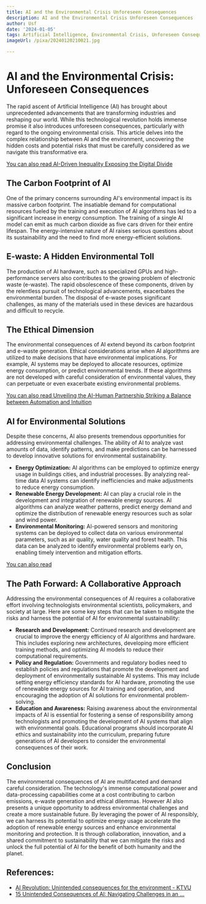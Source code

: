 ```yaml
---
title: AI and the Environmental Crisis Unforeseen Consequences
description: AI and the Environmental Crisis Unforeseen Consequences
author: Usf
date: '2024-01-05'
tags: Artificial Intelligence, Environmental Crisis, Unforeseen Consequences
imageUrl: /pixa/20240120210021.jpg

---
```

# AI  and the Environmental Crisis:  Unforeseen Consequences

The rapid ascent of Artificial Intelligence (AI)  has brought about unprecedented advancements that are transforming industries and reshaping our world. While this technological revolution holds immense promise it also introduces unforeseen consequences, particularly with regard to  the ongoing environmental crisis. This article delves into the complex relationship between AI and the environment, uncovering the hidden costs and potential risks that must be carefully considered as we navigate  this transformative era.

[You can also  read AI-Driven  Inequality Exposing the Digital Divide](AI-Driven%20Inequality%20Exposing%20the%20Digital%20Divide)


## The Carbon Footprint  of AI

One of the primary concerns surrounding AI's environmental impact is its massive carbon footprint. The insatiable demand for computational resources fueled by the  training and execution  of AI algorithms has led to a significant increase in energy consumption. The training of a single AI model can emit as much carbon dioxide as five  cars driven for their entire lifespan. The energy-intensive  nature of AI raises serious questions about its sustainability and  the need to find  more energy-efficient solutions.

## E-waste: A Hidden Environmental Toll

The  production of AI  hardware, such  as specialized GPUs and high-performance servers also contributes to the growing problem of electronic waste (e-waste). The rapid obsolescence of  these components, driven by the relentless pursuit of technological advancements, exacerbates the environmental burden. The  disposal of e-waste poses significant challenges, as many of  the materials used in these devices are hazardous  and difficult  to  recycle.

## The Ethical  Dimension

The environmental consequences of AI extend beyond its  carbon footprint  and e-waste generation. Ethical considerations arise when AI algorithms are utilized to make decisions that have environmental implications. For  example, AI  systems may be deployed to allocate resources, optimize energy consumption, or predict environmental trends. If  these algorithms are not developed with careful consideration of environmental values, they can  perpetuate  or even exacerbate existing environmental problems.

[You can also read Unveiling the AI-Human Partnership Striking a Balance between Automation and Intuition](Unveiling%20the%20AI-Human%20Partnership%20Striking%20a%20Balance%20between%20Automation%20and%20Intuition)


## AI for Environmental Solutions

Despite these concerns, AI also presents tremendous opportunities for addressing environmental challenges. The ability  of AI to analyze vast amounts of data, identify patterns, and make predictions can be harnessed to develop innovative solutions for  environmental sustainability.

- **Energy  Optimization:** AI  algorithms can be employed to optimize energy usage in buildings cities,  and industrial processes. By analyzing real-time data AI systems can identify inefficiencies and  make adjustments to reduce energy consumption.
- **Renewable Energy Development:**  AI can  play a crucial role in the development and integration of renewable energy  sources. AI algorithms can analyze weather patterns, predict energy demand and optimize the distribution of renewable energy resources  such as  solar and wind power.
- **Environmental Monitoring:** AI-powered sensors  and monitoring systems can  be deployed to collect data  on various environmental parameters, such as air quality, water quality and forest health. This data can be analyzed to identify  environmental problems early on, enabling timely intervention and mitigation efforts.

[You  can  also read ]()


## The Path Forward: A Collaborative Approach

Addressing the environmental consequences of AI requires  a collaborative effort involving technologists environmental scientists, policymakers, and society at large. Here are some key  steps that can be taken to mitigate the risks and harness the  potential of AI for environmental sustainability:

- **Research and Development:** Continued research and development  are crucial to improve the energy efficiency of AI algorithms and hardware. This includes exploring new architectures, developing more efficient  training methods, and optimizing AI models to reduce their computational  requirements.
- **Policy and Regulation:**  Governments  and regulatory bodies need to  establish policies and regulations that promote the development and deployment  of environmentally sustainable AI systems.  This may include setting energy efficiency standards for AI  hardware, promoting the use of renewable energy sources for AI training and operation, and encouraging the adoption of AI solutions for environmental problem-solving.
- **Education and Awareness:** Raising awareness about the  environmental impacts of AI is essential for fostering a sense of responsibility among technologists and promoting the development of  AI  systems that align with environmental goals. Educational programs should incorporate AI ethics and sustainability into the curriculum, preparing future generations of AI developers to consider the environmental consequences of their  work.

## Conclusion

The environmental consequences  of  AI are multifaceted and  demand careful consideration. The technology's immense computational power and data-processing  capabilities  come at a  cost contributing to carbon emissions, e-waste generation and ethical dilemmas. However AI also presents a unique opportunity to address environmental  challenges and create a more sustainable future. By leveraging the power of AI responsibly, we can harness its potential to optimize energy  usage accelerate  the adoption of renewable  energy sources and enhance environmental monitoring and protection. It is  through collaboration, innovation, and  a shared commitment to sustainability that we can mitigate the risks and  unlock the full potential of  AI for the benefit of both humanity and the planet.

## References:
- [AI Revolution: Unintended consequences for the environment - KTVU](https://www.ktvu.com/video/1391187)
- [15 Unintended Consequences of AI: Navigating Challenges in an ...](https://www.linkedin.com/pulse/15-unintended-consequences-ai-navigating-challenges-mombo-zigah)
